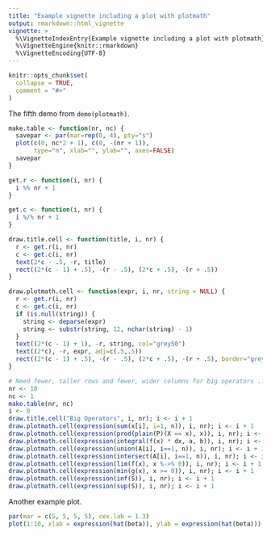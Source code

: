 ```yaml
---
title: "Example vignette including a plot with plotmath"
output: rmarkdown::html_vignette
vignette: >
  %\VignetteIndexEntry{Example vignette including a plot with plotmath}
  %\VignetteEngine{knitr::rmarkdown}
  %\VignetteEncoding{UTF-8}
---
```


```r
knitr::opts_chunk$set(
  collapse = TRUE,
  comment = "#>"
)
```

The fifth demo from `demo(plotmath)`.

```r
make.table <- function(nr, nc) {
  savepar <- par(mar=rep(0, 4), pty="s")
  plot(c(0, nc*2 + 1), c(0, -(nr + 1)),
       type="n", xlab="", ylab="", axes=FALSE)
  savepar
}

get.r <- function(i, nr) {
  i %% nr + 1
}

get.c <- function(i, nr) {
  i %/% nr + 1
}

draw.title.cell <- function(title, i, nr) {
  r <- get.r(i, nr)
  c <- get.c(i, nr)
  text(2*c - .5, -r, title)
  rect((2*(c - 1) + .5), -(r - .5), (2*c + .5), -(r + .5))
}

draw.plotmath.cell <- function(expr, i, nr, string = NULL) {
  r <- get.r(i, nr)
  c <- get.c(i, nr)
  if (is.null(string)) {
    string <- deparse(expr)
    string <- substr(string, 12, nchar(string) - 1)
  }
  text((2*(c - 1) + 1), -r, string, col="grey50")
  text((2*c), -r, expr, adj=c(.5,.5))
  rect((2*(c - 1) + .5), -(r - .5), (2*c + .5), -(r + .5), border="grey")
}

# Need fewer, taller rows and fewer, wider columns for big operators ...
nr <- 10
nc <- 1
make.table(nr, nc)
i <- 0
draw.title.cell("Big Operators", i, nr); i <- i + 1
draw.plotmath.cell(expression(sum(x[i], i=1, n)), i, nr); i <- i + 1
draw.plotmath.cell(expression(prod(plain(P)(X == x), x)), i, nr); i <- i + 1
draw.plotmath.cell(expression(integral(f(x) * dx, a, b)), i, nr); i <- i + 1
draw.plotmath.cell(expression(union(A[i], i==1, n)), i, nr); i <- i + 1
draw.plotmath.cell(expression(intersect(A[i], i==1, n)), i, nr); i <- i + 1
draw.plotmath.cell(expression(lim(f(x), x %->% 0)), i, nr); i <- i + 1
draw.plotmath.cell(expression(min(g(x), x >= 0)), i, nr); i <- i + 1
draw.plotmath.cell(expression(inf(S)), i, nr); i <- i + 1
draw.plotmath.cell(expression(sup(S)), i, nr); i <- i + 1
```

Another example plot.

```r
par(mar = c(5, 5, 5, 5), cex.lab = 1.3)
plot(1:10, xlab = expression(hat(beta)), ylab = expression(hat(beta)))
```
